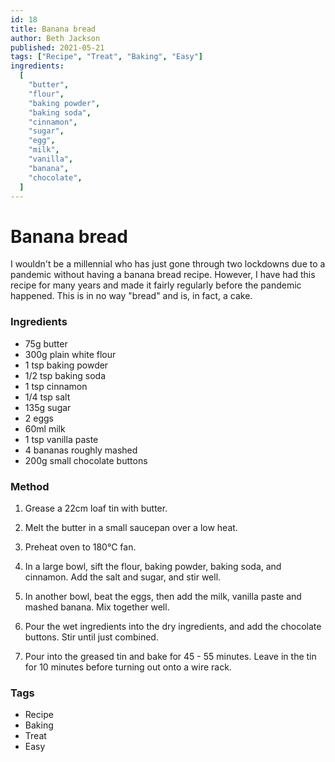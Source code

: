 ```yaml
---
id: 18
title: Banana bread
author: Beth Jackson
published: 2021-05-21
tags: ["Recipe", "Treat", "Baking", "Easy"]
ingredients:
  [
    "butter",
    "flour",
    "baking powder",
    "baking soda",
    "cinnamon",
    "sugar",
    "egg",
    "milk",
    "vanilla",
    "banana",
    "chocolate",
  ]
---
```


# Banana bread

<BlogTextWrapper>

I wouldn't be a millennial who has just gone through two lockdowns due to a pandemic without having a banana bread recipe. However, I have had this recipe for many years and made it fairly regularly before the pandemic happened. This is in no way "bread" and is, in fact, a cake.

</BlogTextWrapper>

<BlogTextWrapper>

### Ingredients

- 75g butter
- 300g plain white flour
- 1 tsp baking powder
- 1/2 tsp baking soda
- 1 tsp cinnamon
- 1/4 tsp salt
- 135g sugar
- 2 eggs
- 60ml milk
- 1 tsp vanilla paste
- 4 bananas roughly mashed
- 200g small chocolate buttons

</BlogTextWrapper>

<BlogTextWrapper>

### Method

1. Grease a 22cm loaf tin with butter.

2. Melt the butter in a small saucepan over a low heat.

3. Preheat oven to 180°C fan.

4. In a large bowl, sift the flour, baking powder, baking soda, and cinnamon. Add the salt and sugar, and stir well.

5. In another bowl, beat the eggs, then add the milk, vanilla paste and mashed banana. Mix together well.

6. Pour the wet ingredients into the dry ingredients, and add the chocolate buttons. Stir until just combined.

7. Pour into the greased tin and bake for 45 - 55 minutes. Leave in the tin for 10 minutes before turning out onto a wire rack.

<Timer inputHours={0} inputMinutes={55} inputSeconds={0} />

</BlogTextWrapper>

<BlogTextWrapper>

### Tags

- Recipe
- Baking
- Treat
- Easy

</BlogTextWrapper>
